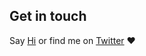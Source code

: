 ## Get in touch

Say [Hi](t.me/Gurjar_King) or find me on [Twitter](https://twitter.com/Gurjar_King43) ❤️
